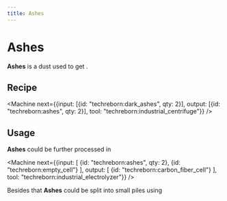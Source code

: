 ```yaml
---
title: Ashes
---
```


<ItemImage file="ashes" alt="Ashes" size="200" />

# Ashes

**Ashes** is a dust used to get <McItem slug="techreborn:carbon_fiber_cell" />.

## Recipe

<CraftingTable recipe="input techreborn:small_pile_of_ashes techreborn:small_pile_of_ashes air input techreborn:small_pile_of_ashes techreborn:small_pile_of_ashes air input air air air output techreborn:ashes"/>

<Machine next={{input: [{id: "techreborn:dark_ashes", qty: 2}], output: [{id: "techreborn:ashes", qty: 2}], tool: "techreborn:industrial_centrifuge"}} />

## Usage

**Ashes** could be further processed in <McItem slug="techreborn:industrial_electrolyzer" />

<Machine next={{input: [
  {id: "techreborn:ashes", qty: 2},
  {id: "techreborn:empty_cell"}
], output: [
  {id: "techreborn:carbon_fiber_cell"}
], tool: "techreborn:industrial_electrolyzer"}} />

Besides that **Ashes** could be split into small piles using <McItem slug="minecraft:crafting_table" />  
<CraftingTable recipe="input air air air input air techreborn:ashes air input air air air output techreborn:small_pile_of_ashes,4"/>
